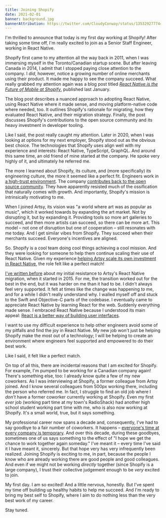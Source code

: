 ```yaml
---
title: Joining Shopify
date: 2021-02-01
banner: background.jpg
bannerAttribution: https://twitter.com/CloudyConway/status/1353292777447186432
---
```


I'm thrilled to announce that today is my first day working at Shopify! After taking some time off, I'm really excited to join as a Senior Staff Engineer, working in React Native.

Shopify first came to my attention all the way back in 2011, when I was immersing myself in the Toronto/Canadian startup scene. But after leaving Canada in 2014, I admit that I stopped paying close attention to the company. I _did_, however, notice a growing number of online merchants using their product. It made me happy to see the company succeed. What really grabbed my attention again was a blog post titled [_React Native is the Future of Mobile at Shopify_](https://shopify.engineering/react-native-future-mobile-shopify), published last January. 

The blog post describes a nuanced approach to adopting React Native, using React Native where it made sense, and moving platform-native code where needed, too. It outlines Shopify's rationale for migrating, how they evaluated React Native, and their migration strategy. Finally, the post discusses Shopify's contributions to the open source community and its heavy investment in developer tooling.

Like I said, the post really caught my attention. Later in 2020, when I was looking at options for my next employer, Shopify stood out as the obvious best choice. The technologies that Shopify uses align well with my experience and interests: React Native, TypeScript, GraphQL. And around this same time, an old friend of mine started at the company. He spoke very highly of it, and ultimately he referred me.

The more I learned about Shopify, its culture, and (more specifically) its engineering culture, the more it seemed like a perfect fit. Engineers work in [a high-trust environment](https://ppinera.es/2021/01/18/what-i-have-learned-at-shopify/). The company [contributes back to the open source community](https://github.com/shopify). They have apparently resisted much of the ossification that naturally comes with growth. And importantly, Shopify's mission is intrinsically motivating to me.

When I joined Artsy, its vision was "a world where art was as popular as music", which it worked towards by expanding the art market. Not by disrupting it, but by expanding it. Providing tools so more art galleries to succeed, and then more artists can succeed, so there can be more art. This model – not one of disruption but one of cooperation – still resonates with me today. And I get similar vibes from Shopify. They succeed when their merchants succeed. Everyone's incentives are aligned. 

So. Shopify is a cool team doing cool things achieving a cool mission. And they were looking for someone to help them continue scaling their use of React Native. Given my experience [helping Artsy scale its own investment in React Native](https://artsy.github.io/blog/2020/09/29/becoming-mobile-first-at-artsy/), the role felt like a perfect match!

[I've written before](https://ashfurrow.com/blog/swift-vs-react-native-feels/) about my initial resistance to Artsy's React Native migration, when it started in 2015. For me, the transition worked out for the best in the end, but it was harder on me than it had to be. I didn't always feel very supported. It felt at times like the change was happening _to_ me, and for a while I didn't really understand why. I walled myself off and stuck to the Swift and Objective-C parts of the codebase. I eventually came to appreciate React Native by learning React for the web. Suddenly everything made sense. I embraced React Native because I understood its main appeal: [React is a better way of building user interfaces](https://ashfurrow.com/blog/the-case-for-react-native/). 

I want to use my difficult experience to help other engineers avoid some of my pitfalls and find the joy in React Native. My new job won't just be helping Shopify make the most out of a technology; I will be helping to create an environment where engineers feel supported and empowered to do their best work.

Like I said, it felt like a perfect match.

On top of all this, there are incidental reasons that I am excited for Shopify. For example, I'm pumped to be working for a Canadian company again! There's something else, too: I already know quite a few of my new coworkers. As I was interviewing at Shopify, a former colleague from Artsy joined. And I know several colleagues from 500px working there, including the person who referred me. In fact, I struggle to find an old job where I _don't_ have a former coworker currently working at Shopify. Even my first _ever_ job (working part time at my town's RadioShack) had another high school student working part time with me, who is also now working at Shopify. It's a small world, true, but it says something.

My professional career now spans a decade and, consequently, I've had to say goodbye to a fair number of coworkers. It happens – [everyone's time at every company is temporary](https://ashfurrow.com/blog/now-and-forever/). And over this decade, during these goodbyes, sometimes one of us says something to the effect of "I hope we get the chance to work together again someday." I've meant it – every time I've said it I have meant it, sincerely. But that hope very has very infrequently been realized. Joining Shopify is exciting to me, in part, because the people I know who are already working there are good people and good colleagues. And even if we might not be working _directly_ together (since Shopify is a large company), I trust their collective judgement enough to be _very_ excited to join.

My first day. I am so excited! And a little nervous, honestly. But I've spent my time off building up healthy habits to help me succeed. And I'm ready to bring my best self to Shopify, where I aim to do nothing less than the very best work of my career.

Stay tuned.

